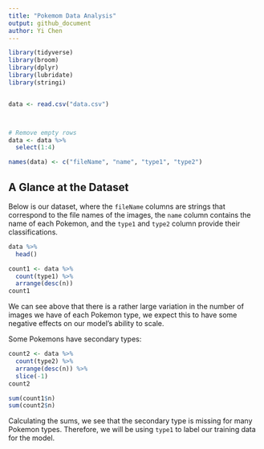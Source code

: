 ```yaml
---
title: "Pokemom Data Analysis"
output: github_document
author: Yi Chen
---
```


```r

library(tidyverse)
library(broom)
library(dplyr)
library(lubridate)
library(stringi)


data <- read.csv("data.csv")



# Remove empty rows
data <- data %>%
  select(1:4)

names(data) <- c("fileName", "name", "type1", "type2")


```


## A Glance at the Dataset

Below is our dataset, where the `fileName` columns are strings that correspond to the file names of the images, the `name` column contains the name of each Pokemon, and the `type1` and `type2` column provide their classifications.

```r
data %>%
  head()

count1 <- data %>%
  count(type1) %>%
  arrange(desc(n))
count1
```

We can see above that there is a rather large variation in the number of images we have of each Pokemon type, we expect this to have some negative effects on our model's ability to scale. 

Some Pokemons have secondary types: 

```r
count2 <- data %>%
  count(type2) %>%
  arrange(desc(n)) %>%
  slice(-1)
count2

sum(count1$n)
sum(count2$n)
```

Calculating the sums, we see that the secondary type is missing for many Pokemon types. Therefore, we will be using `type1` to label our training data for the model. 

